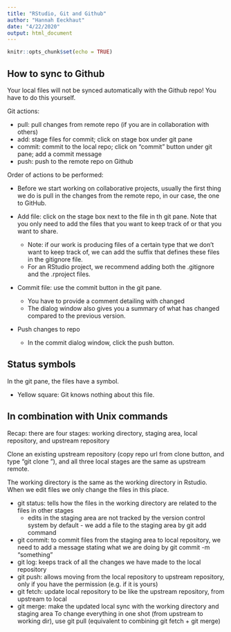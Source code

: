 ```yaml
---
title: "RStudio, Git and Github"
author: "Hannah Eeckhaut"
date: "4/22/2020"
output: html_document
---
```


```r
knitr::opts_chunk$set(echo = TRUE)
```

## How to sync to Github

Your local files will not be synced automatically with the Github repo! You have to do this yourself.

Git actions: 

* pull: pull changes from remote repo (if you are in collaboration with others)
* add: stage files for commit; click on stage box under git pane
* commit: commit to the local repo; click on "commit" button under git pane; add a commit message
* push: push to the remote repo on Github

Order of actions to be performed:

* Before we start working on collaborative projects, usually the first thing we do is pull in the changes from the remote repo, in our case, the one to GitHub.

* Add file: click on the stage box next to the file in th git pane. Note that you only need to add the files that you want to keep track of or that you want to share.
  + Note: if our work is producing files of a certain type that we don't want to keep track of, we can
add the suffix that defines these files in the gitignore file.
  + For an RStudio project, we recommend adding both the .gitignore and the .rproject files.

* Commit file: use the commit button in the git pane.
  + You have to provide a comment detailing with changed
  + The dialog window also gives you a summary of what has changed compared to the previous version.

* Push changes to repo
  + In the commit dialog window, click the push button.

## Status symbols

In the git pane, the files have a symbol.

* Yellow square: Git knows nothing about this file.

## In combination with Unix commands

Recap: there are four stages: working directory, staging area, local repository, and upstream repository

Clone an existing upstream repository (copy repo url from clone button, and type "git clone <url>"), and all three local stages are the same as upstream remote.

The working directory is the same as the working directory in Rstudio. When we edit files we only change the files in this place.

* git status: tells how the files in the working directory are related to the files in other stages
  + edits in the staging area are not tracked by the version control system by default - we add a file to the staging area by git add command
* git commit: to commit files from the staging area to local repository, we need to add a message stating what we are doing by git commit -m "something"
* git log: keeps track of all the changes we have made to the local repository
* git push: allows moving from the local repository to upstream repository, only if you have the permission (e.g. if it is yours)
* git fetch: update local repository to  be like the upstream repository, from upstream to local
* git merge: make the updated local sync with the working directory and staging area
To change everything in one shot (from upstream to working dir), use git pull (equivalent to combining git fetch + git merge)
